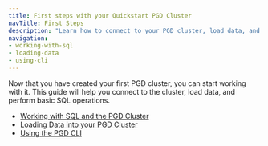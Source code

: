 ```yaml
---
title: First steps with your Quickstart PGD Cluster
navTitle: First Steps
description: "Learn how to connect to your PGD cluster, load data, and work with SQL."
navigation:
- working-with-sql
- loading-data
- using-cli
---
```


Now that you have created your first PGD cluster, you can start working with it. This guide will help you connect to the cluster, load data, and perform basic SQL operations.

- [Working with SQL and the PGD Cluster](working-with-sql)
- [Loading Data into your PGD Cluster](loading-data)
- [Using the PGD CLI](using-cli)

